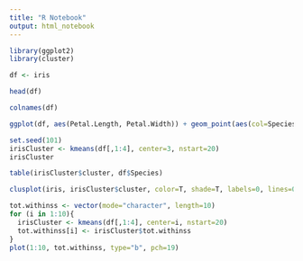 ```yaml
---
title: "R Notebook"
output: html_notebook
---
```


```r
library(ggplot2)
library(cluster)

```

```r
df <- iris
```

```r
head(df)
```

```r
colnames(df)
```


```r
ggplot(df, aes(Petal.Length, Petal.Width)) + geom_point(aes(col=Species), size=2)
```

```r
set.seed(101)
irisCluster <- kmeans(df[,1:4], center=3, nstart=20)
irisCluster
```


```r
table(irisCluster$cluster, df$Species)
```

```r
clusplot(iris, irisCluster$cluster, color=T, shade=T, labels=0, lines=0)
```

```r
tot.withinss <- vector(mode="character", length=10)
for (i in 1:10){
  irisCluster <- kmeans(df[,1:4], center=i, nstart=20)
  tot.withinss[i] <- irisCluster$tot.withinss
}
plot(1:10, tot.withinss, type="b", pch=19)
```

